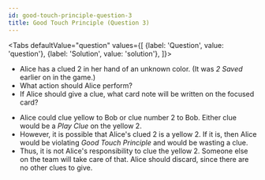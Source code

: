 ```yaml
---
id: good-touch-principle-question-3
title: Good Touch Principle (Question 3)
---
```



<BeginnersGuideProgress id="good-touch-principle-question-3" />

<!-- lint disable no-undefined-references -->

<Tabs
  defaultValue="question"
  values={[
    {label: 'Question', value: 'question'},
    {label: 'Solution', value: 'solution'},
  ]}>
<TabItem value="question">

- Alice has a clued 2 in her hand of an unknown color. (It was _2 Saved_ earlier on in the game.)
- What action should Alice perform?
- If Alice should give a clue, what card note will be written on the focused card?

</TabItem>
<TabItem value="solution">

- Alice could clue yellow to Bob or clue number 2 to Bob. Either clue would be a _Play Clue_ on the yellow 2.
- However, it is possible that Alice's clued 2 is a yellow 2. If it is, then Alice would be violating _Good Touch Principle_ and would be wasting a clue.
- Thus, it is not Alice's responsibility to clue the yellow 2. Someone else on the team will take care of that. Alice should discard, since there are no other clues to give.

</TabItem>
</Tabs>

<GoodTouchPrincipleQuestion3 />
